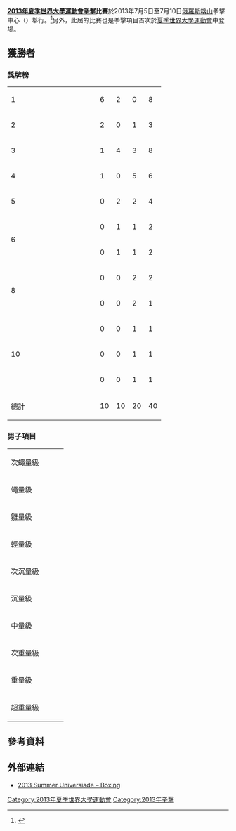 {{Infobox Universiade event
| event = 拳擊
| games = 2013 Summer
| image = [[File:Boxing_pictogram.svg|100px]]
| venue = 拳擊中心
| dates = {{Start date|2013|7|5}} – {{Start date|2013|7|10}}
| competitors = 
| nations = 
| teams = 
| governing_body = 
| win_value =
| gold = 
| goldNOC = 
| silver = 
| silverNOC = 
| bronze = 
| bronzeNOC = 
| prev = 
| next = 
}}
'''[[2013年夏季世界大學運動會|2013年夏季世界大學運動會]][[拳擊|拳擊]]比賽'''於2013年7月5日至7月10日[[俄羅斯|俄羅斯]][[喀山|喀山]]拳擊中心（{{lang-en|Boxing Centre}}）舉行。<ref>{{cite web|url=http://kazan2013.ru:8080/uploads/technical_handbooks/en/Technical_Handbook_BX.pdf|title=2013 Summer Universiade – Boxing – Technical handbook|publisher=kazan2013.ru|accessdate=2013-06-12}}{{dead link|date=2017年11月 |bot=InternetArchiveBot |fix-attempted=yes }}</ref>另外，此屆的比賽也是拳擊項目首次於[[世界大學運動會|夏季世界大學運動會]]中登場。

== 獲勝者 ==
=== 獎牌榜 ===
{| {{RankedMedalTable}}
|-
| 1 || width=150 align=left| {{flagIOC2|RUS|2013年夏季世界大學運動會}} || 6 || 2 || 0 || 8
|-
| 2 || width=150 align=left| {{flagIOC2|UKR|2013年夏季世界大學運動會}} || 2 || 0 || 1 || 3
|-
| 3 || width=150 align=left| {{flagIOC2|UZB|2013年夏季世界大學運動會}} || 1 || 4 || 3 || 8
|-
| 4 || width=150 align=left| {{flagIOC2|MGL|2013年夏季世界大學運動會}} || 1 || 0 || 5 || 6
|-
| 5 || width=150 align=left| {{flagIOC2|KAZ|2013年夏季世界大學運動會}} || 0 || 2 || 2 || 4
|-
| rowspan=2|6 || width=150 align=left| {{flagIOC2|ARM|2013年夏季世界大學運動會}} || 0 || 1 || 1 || 2
|-
| width=150 align=left| {{flagIOC2|KOR|2013年夏季世界大學運動會}} || 0 || 1 || 1 || 2
|-
| rowspan=2|8 || width=150 align=left| {{flagIOC2|MDA|2013年夏季世界大學運動會}} || 0 || 0 || 2 || 2
|-
| width=150 align=left| {{flagIOC2|BLR|2013年夏季世界大學運動會}} || 0 || 0 || 2 || 1
|-
| rowspan=3|10 || width=150 align=left| {{flagIOC2|FRA|2013年夏季世界大學運動會}} || 0 || 0 || 1 || 1
|-
|  width=150 align=left| {{flagIOC2|LTU|2013年夏季世界大學運動會}} || 0 || 0 || 1 || 1
|-
| width=150 align=left| {{flagIOC2|TUR|2013年夏季世界大學運動會}} || 0 || 0 || 1 || 1
|- class="sortbottom"
!colspan=2| 總計 || 10 || 10 || 20 || 40
|}

=== 男子項目 ===
{| {{MedalistTable|type=項目|columns=1}}
|-
| 次蠅量級<br>{{DetailsLink|2013年夏季世界大學運動會拳擊比賽 – 次蠅量級}}
| {{flagIOC2athlete|[[Hasanboy_Dusmatov|Hasanboy Dusmatov]]|UZB|2013年夏季世界大學運動會}}
| {{flagIOC2athlete|[[Kim_In-Kyu|Kim In-Kyu]]|KOR|2013年夏季世界大學運動會}} 
|{{flagIOC2athlete|[[Gan-Erdene_Gankhuyag|Gan-Erdene Gankhuyag]]|MGL|2013年夏季世界大學運動會}}<br>{{flagIOC2athlete|[[Yerzhan_Zhomart|Yerzhan Zhomart]]|KAZ|2013年夏季世界大學運動會}}
|-
| 蠅量級<br>{{DetailsLink|2013年夏季世界大學運動會拳擊比賽 – 蠅量級}}
| {{flagIOC2athlete|[[Enkhdelger_Kharkhuu|Enkhdelger Kharkhuu]]|MGL|2013年夏季世界大學運動會}}
| {{flagIOC2athlete|[[Misha_Aloyan|Misha Aloyan]]|RUS|2013年夏季世界大學運動會}} 
| {{flagIOC2athlete|[[Jasurbek_Latipov|Jasurbek Latipov]]|UZB|2013年夏季世界大學運動會}}<br>{{flagIOC2athlete|[[Alexandr_Riscan|Alexandr Riscan]]|MDA|2013年夏季世界大學運動會}}
|-
| 雛量級<br>{{DetailsLink|2013年夏季世界大學運動會拳擊比賽 – 雛量級}}
| {{flagIOC2athlete|[[Sergey_Vodopyanov|Sergey Vodopyanov]]|RUS|2013年夏季世界大學運動會}}
| {{flagIOC2athlete|[[Rustam_Rustamov|Rustam Rustamov]]|KAZ|2013年夏季世界大學運動會}} 
|{{flagIOC2athlete|[[Iderkhuu_Enkhjargal|Iderkhuu Enkhjargal]]|MGL|2013年夏季世界大學運動會}}<br>{{flagIOC2athlete|[[Menrik_Mokoyan|Menrik Mokoyan]]|ARM|2013年夏季世界大學運動會}}
|-
| 輕量級<br>{{DetailsLink|2013年夏季世界大學運動會拳擊比賽 – 輕量級}}
| {{flagIOC2athlete|[[Adlan_Abdurashidov|Adlan Abdurashidov]]|RUS|2013年夏季世界大學運動會}}
| {{flagIOC2athlete|[[Fazliddin_Gaibnazarov|Fazliddin Gaibnazarov]]|UZB|2013年夏季世界大學運動會}} 
| {{flagIOC2athlete|[[Lee_Sang-Min|Lee Sang-Min]]|KOR|2013年夏季世界大學運動會}}<br>{{flagIOC2athlete|[[Otgondalai_Dorjnyambuu|Otgondalai Dorjnyambuu]]|MGL|2013年夏季世界大學運動會}}
|-
| 次沉量級<br>{{DetailsLink|2013年夏季世界大學運動會拳擊比賽 – 次沉量級}}
| {{flagIOC2athlete|[[Radzhab_Butaev|Radzhab Butaev]]|RUS|2013年夏季世界大學運動會}}
| {{flagIOC2athlete|[[Artur_Kirajyan|Artur Kirajyan]]|ARM|2013年夏季世界大學運動會}} 
| {{flagIOC2athlete|[[Dmitri_Galagot|Dmitri Galagot]]|MDA|2013年夏季世界大學運動會}}<br>{{flagIOC2athlete|[[Denys_Berinchyk|Denys Berinchyk]]|UKR|2013年夏季世界大學運動會}}
|-
| 沉量級<br>{{DetailsLink|2013年夏季世界大學運動會拳擊比賽 – 沉量級}}
| {{flagIOC2athlete|[[Andrey_Zamkovoy|Andrey Zamkovoy]]|RUS|2013年夏季世界大學運動會}}
| {{flagIOC2athlete|[[Hurshidbek_Normatov|Hurshidbek Normatov]]|UZB|2013年夏季世界大學運動會}} 
| {{flagIOC2athlete|[[Byambyn_Tüvshinbat|Byambyn Tüvshinbat]]|MGL|2013年夏季世界大學運動會}}<br>{{flagIOC2athlete|[[Onur_Sipal|Onur Sipal]]|TUR|2013年夏季世界大學運動會}}
|-
| 中量級<br>{{DetailsLink|2013年夏季世界大學運動會拳擊比賽 – 中量級}}
| {{flagIOC2athlete|[[Dmytro_Mytrofanov|Dmytro Mytrofanov]]|UKR|2013年夏季世界大學運動會}}
| {{flagIOC2athlete|[[Azizbek_Abdugofurov|Azizbek Abdugofurov]]|UZB|2013年夏季世界大學運動會}} 
| {{flagIOC2athlete|[[Shinebayar_Narmanadakh|Shinebayar Narmanadakh]]|MGL|2013年夏季世界大學運動會}}<br>{{flagIOC2athlete|[[Nurdaulet_Zharmanov|Nurdaulet Zharmanov]]|KAZ|2013年夏季世界大學運動會}}
|-
| 次重量級<br>{{DetailsLink|2013年夏季世界大學運動會拳擊比賽 – 次重量級}}
| {{flagIOC2athlete|[[Oleksandr_Gvozdyk|Oleksandr Gvozdyk]]|UKR|2013年夏季世界大學運動會}}
| {{flagIOC2athlete|[[Dmitrii_Bivol|Dmitrii Bivol]]|RUS|2013年夏季世界大學運動會}} 
| {{flagIOC2athlete|[[Elshod_Rasulov|Elshod Rasulov]]|UZB|2013年夏季世界大學運動會}}<br>{{flagIOC2athlete|[[Mikhail_Dauhaliavets|Mikhail Dauhaliavets]]|BLR|2013年夏季世界大學運動會}}
|-
| 重量級<br>{{DetailsLink|2013年夏季世界大學運動會拳擊比賽 – 重量級}}
| {{flagIOC2athlete|[[Evgeny_Tishchenko|Evgeny Tishchenko]]|RUS|2013年夏季世界大學運動會}}
| {{flagIOC2athlete|[[Rustam_Tulaganov|Rustam Tulaganov]]|UZB|2013年夏季世界大學運動會}} 
| {{flagIOC2athlete|[[Dylan_Bregeon|Dylan Bregeon]]|FRA|2013年夏季世界大學運動會}}<br>{{flagIOC2athlete|[[Tadas_Tamasauskas|Tadas Tamasauskas]]|LTU|2013年夏季世界大學運動會}}
|-
| 超重量級<br>{{DetailsLink|2013年夏季世界大學運動會拳擊比賽 – 超重量級}}
| {{flagIOC2athlete|[[Magomed_Omarov|Magomed Omarov]]|RUS|2013年夏季世界大學運動會}}
| {{flagIOC2athlete|[[Zhan_Kossobutskiy|Zhan Kossobutskiy]]|KAZ|2013年夏季世界大學運動會}} 
| {{flagIOC2athlete|[[Mirzohidjon_Abdullayev|Mirzohidjon Abdullayev]]|UZB|2013年夏季世界大學運動會}}<br>{{flagIOC2athlete|[[Yan_Sudzilouski|Yan Sudzilouski]]|BLR|2013年夏季世界大學運動會}}
|}

== 參考資料 ==
{{reflist}}

== 外部連結 ==
* [https://web.archive.org/web/20130706045402/http://kazan2013.ru/en/sports/10014 2013 Summer Universiade – Boxing] {{en icon}}

{{2013年夏季世界大學運動會比賽項目}}

[[Category:2013年夏季世界大學運動會|Category:2013年夏季世界大學運動會]]
[[Category:2013年拳擊|Category:2013年拳擊]]